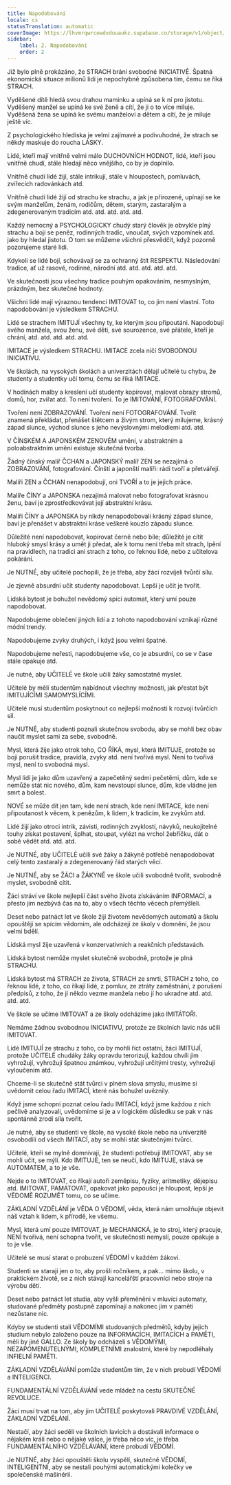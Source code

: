```yaml
---
title: Napodobování
locale: cs
statusTranslation: automatic
coverImage: https://lhvmrqwrcowdvduuaukz.supabase.co/storage/v1/object/public/strapi-uploads/small_cover-educacion-fundamental.webp-2d51a7828a2b1309555be27f7e2a61a0.webp
sidebar:
    label: 2. Napodobování
    order: 2
---
```

Již bylo plně prokázáno, že STRACH brání svobodné INICIATIVĚ. Špatná ekonomická situace milionů lidí je nepochybně způsobena tím, čemu se říká STRACH.

Vyděšené dítě hledá svou drahou maminku a upíná se k ní pro jistotu. Vyděšený manžel se upíná ke své ženě a cítí, že ji o to více miluje. Vyděšená žena se upíná ke svému manželovi a dětem a cítí, že je miluje ještě víc.

Z psychologického hlediska je velmi zajímavé a podivuhodné, že strach se někdy maskuje do roucha LÁSKY.

Lidé, kteří mají vnitřně velmi málo DUCHOVNÍCH HODNOT, lidé, kteří jsou vnitřně chudí, stále hledají něco vnějšího, co by je doplnilo.

Vnitřně chudí lidé žijí, stále intrikují, stále v hloupostech, pomluvách, zvířecích radovánkách atd.

Vnitřně chudí lidé žijí od strachu ke strachu, a jak je přirozené, upínají se ke svým manželům, ženám, rodičům, dětem, starým, zastaralým a zdegenerovaným tradicím atd. atd. atd. atd. atd.

Každý nemocný a PSYCHOLOGICKY chudý starý člověk je obvykle plný strachu a bojí se peněz, rodinných tradic, vnoučat, svých vzpomínek atd. jako by hledal jistotu. O tom se můžeme všichni přesvědčit, když pozorně pozorujeme staré lidi.

Kdykoli se lidé bojí, schovávají se za ochranný štít RESPEKTU. Následování tradice, ať už rasové, rodinné, národní atd. atd. atd. atd. atd.

Ve skutečnosti jsou všechny tradice pouhým opakováním, nesmyslným, prázdným, bez skutečné hodnoty.

Všichni lidé mají výraznou tendenci IMITOVAT to, co jim není vlastní. Toto napodobování je výsledkem STRACHU.

Lidé se strachem IMITUJÍ všechny ty, ke kterým jsou připoutáni. Napodobují svého manžela, svou ženu, své děti, své sourozence, své přátele, kteří je chrání, atd. atd. atd. atd. atd.

IMITACE je výsledkem STRACHU. IMITACE zcela ničí SVOBODNOU INICIATIVU.

Ve školách, na vysokých školách a univerzitách dělají učitelé tu chybu, že studenty a studentky učí tomu, čemu se říká IMITACE.

V hodinách malby a kreslení učí studenty kopírovat, malovat obrazy stromů, domů, hor, zvířat atd. To není tvoření. To je IMITOVÁNÍ, FOTOGRAFOVÁNÍ.

Tvoření není ZOBRAZOVÁNÍ. Tvoření není FOTOGRAFOVÁNÍ. Tvořit znamená překládat, přenášet štětcem a živým strom, který milujeme, krásný západ slunce, východ slunce s jeho nevýslovnými melodiemi atd. atd.

V ČÍNSKÉM A JAPONSKÉM ZENOVÉM umění, v abstraktním a poloabstraktním umění existuje skutečná tvorba.

Žádný čínský malíř ČCHAN a JAPONSKÝ malíř ZEN se nezajímá o ZOBRAZOVÁNÍ, fotografování. Čínští a japonští malíři: rádi tvoří a přetvářejí.

Malíři ZEN a ČCHAN nenapodobují, oni TVOŘÍ a to je jejich práce.

Malíře ČÍNY a JAPONSKA nezajímá malovat nebo fotografovat krásnou ženu, baví je zprostředkovávat její abstraktní krásu.

Malíři ČÍNY a JAPONSKA by nikdy nenapodobovali krásný západ slunce, baví je přenášet v abstraktní kráse veškeré kouzlo západu slunce.

Důležité není napodobovat, kopírovat černě nebo bíle; důležité je cítit hluboký smysl krásy a umět ji předat, ale k tomu není třeba mít strach, lpění na pravidlech, na tradici ani strach z toho, co řeknou lidé, nebo z učitelova pokárání.

Je NUTNÉ, aby učitelé pochopili, že je třeba, aby žáci rozvíjeli tvůrčí sílu.

Je zjevně absurdní učit studenty napodobovat. Lepší je učit je tvořit.

Lidská bytost je bohužel nevědomý spící automat, který umí pouze napodobovat.

Napodobujeme oblečení jiných lidí a z tohoto napodobování vznikají různé módní trendy.

Napodobujeme zvyky druhých, i když jsou velmi špatné.

Napodobujeme neřesti, napodobujeme vše, co je absurdní, co se v čase stále opakuje atd.

Je nutné, aby UČITELÉ ve škole učili žáky samostatně myslet.

Učitelé by měli studentům nabídnout všechny možnosti, jak přestat být IMITUJÍCÍMI SAMOMYSLÍCÍMI.

Učitelé musí studentům poskytnout co nejlepší možnosti k rozvoji tvůrčích sil.

Je NUTNÉ, aby studenti poznali skutečnou svobodu, aby se mohli bez obav naučit myslet sami za sebe, svobodně.

Mysl, která žije jako otrok toho, CO ŘÍKÁ, mysl, která IMITUJE, protože se bojí porušit tradice, pravidla, zvyky atd. není tvořivá mysl. Není to tvořivá mysl, není to svobodná mysl.

Mysl lidí je jako dům uzavřený a zapečetěný sedmi pečetěmi, dům, kde se nemůže stát nic nového, dům, kam nevstoupí slunce, dům, kde vládne jen smrt a bolest.

NOVÉ se může dít jen tam, kde není strach, kde není IMITACE, kde není připoutanost k věcem, k penězům, k lidem, k tradicím, ke zvykům atd.

Lidé žijí jako otroci intrik, závisti, rodinných zvyklostí, návyků, neukojitelné touhy získat postavení, šplhat, stoupat, vylézt na vrchol žebříčku, dát o sobě vědět atd. atd. atd.

Je NUTNÉ, aby UČITELÉ učili své žáky a žákyně potřebě nenapodobovat celý tento zastaralý a zdegenerovaný řád starých věcí.

Je NUTNÉ, aby se ŽÁCI a ŽÁKYNĚ ve škole učili svobodně tvořit, svobodně myslet, svobodně cítit.

Žáci stráví ve škole nejlepší část svého života získáváním INFORMACÍ, a přesto jim nezbývá čas na to, aby o všech těchto věcech přemýšleli.

Deset nebo patnáct let ve škole žijí životem nevědomých automatů a školu opouštějí se spícím vědomím, ale odcházejí ze školy v domnění, že jsou velmi bdělí.

Lidská mysl žije uzavřená v konzervativních a reakčních představách.

Lidská bytost nemůže myslet skutečně svobodně, protože je plná STRACHU.

Lidská bytost má STRACH ze života, STRACH ze smrti, STRACH z toho, co řeknou lidé, z toho, co říkají lidé, z pomluv, ze ztráty zaměstnání, z porušení předpisů, z toho, že jí někdo vezme manžela nebo jí ho ukradne atd. atd. atd. atd.

Ve škole se učíme IMITOVAT a ze školy odcházíme jako IMITÁTOŘI.

Nemáme žádnou svobodnou INICIATIVU, protože ze školních lavic nás učili IMITOVAT.

Lidé IMITUJÍ ze strachu z toho, co by mohli říct ostatní, žáci IMITUJÍ, protože UČITELÉ chudáky žáky opravdu terorizují, každou chvíli jim vyhrožují, vyhrožují špatnou známkou, vyhrožují určitými tresty, vyhrožují vyloučením atd.

Chceme-li se skutečně stát tvůrci v plném slova smyslu, musíme si uvědomit celou řadu IMITACÍ, které nás bohužel uvěznily.

Když jsme schopni poznat celou řadu IMITACÍ, když jsme každou z nich pečlivě analyzovali, uvědomíme si je a v logickém důsledku se pak v nás spontánně zrodí síla tvořit.

Je nutné, aby se studenti ve škole, na vysoké škole nebo na univerzitě osvobodili od všech IMITACÍ, aby se mohli stát skutečnými tvůrci.

Učitelé, kteří se mylně domnívají, že studenti potřebují IMITOVAT, aby se mohli učit, se mýlí. Kdo IMITUJE, ten se neučí, kdo IMITUJE, stává se AUTOMATEM, a to je vše.

Nejde o to IMITOVAT, co říkají autoři zeměpisu, fyziky, aritmetiky, dějepisu atd. IMITOVAT, PAMATOVAT, opakovat jako papoušci je hloupost, lepší je VĚDOMĚ ROZUMĚT tomu, co se učíme.

ZÁKLADNÍ VZDĚLÁNÍ je VĚDA O VĚDOMÍ, věda, která nám umožňuje objevit náš vztah k lidem, k přírodě, ke všemu.

Mysl, která umí pouze IMITOVAT, je MECHANICKÁ, je to stroj, který pracuje, NENÍ tvořivá, není schopna tvořit, ve skutečnosti nemyslí, pouze opakuje a to je vše.

Učitelé se musí starat o probuzení VĚDOMÍ v každém žákovi.

Studenti se starají jen o to, aby prošli ročníkem, a pak... mimo školu, v praktickém životě, se z nich stávají kancelářští pracovníci nebo stroje na výrobu dětí.

Deset nebo patnáct let studia, aby vyšli přeměněni v mluvící automaty, studované předměty postupně zapomínají a nakonec jim v paměti nezůstane nic.

Kdyby se studenti stali VĚDOMÍMI studovaných předmětů, kdyby jejich studium nebylo založeno pouze na INFORMACÍCH, IMITACÍCH a PAMĚTI, měli by jiné GALLO. Ze školy by odcházeli s VĚDOMÝMI, NEZAPOMENUTELNÝMI, KOMPLETNÍMI znalostmi, které by nepodléhaly INFIELNÍ PAMĚTI.

ZÁKLADNÍ VZDĚLÁVÁNÍ pomůže studentům tím, že v nich probudí VĚDOMÍ a INTELIGENCI.

FUNDAMENTÁLNÍ VZDĚLÁVÁNÍ vede mládež na cestu SKUTEČNÉ REVOLUCE.

Žáci musí trvat na tom, aby jim UČITELÉ poskytovali PRAVDIVÉ VZDĚLÁNÍ, ZÁKLADNÍ VZDĚLÁNÍ.

Nestačí, aby žáci seděli ve školních lavicích a dostávali informace o nějakém králi nebo o nějaké válce, je třeba něco víc, je třeba FUNDAMENTÁLNÍHO VZDĚLÁVÁNÍ, které probudí VĚDOMÍ.

Je NUTNÉ, aby žáci opouštěli školu vyspělí, skutečně VĚDOMÍ, INTELIGENTNÍ, aby se nestali pouhými automatickými kolečky ve společenské mašinérii.
